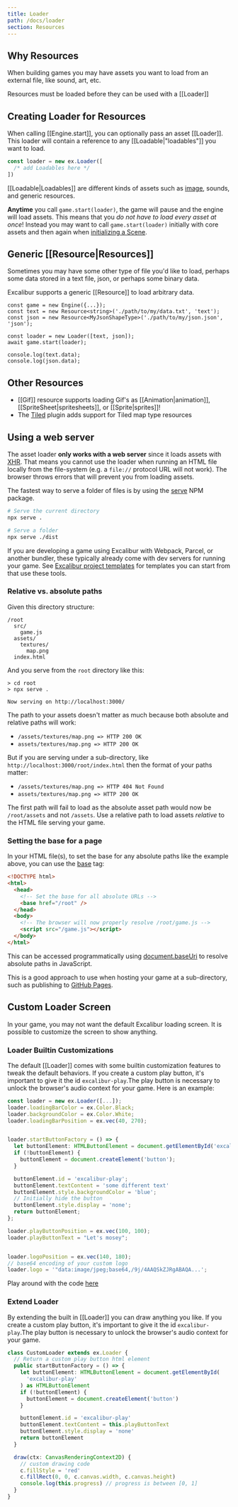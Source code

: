 ```yaml
---
title: Loader
path: /docs/loader
section: Resources
---
```


## Why Resources

When building games you may have assets you want to load from an external file, like sound, art, etc.

Resources must be loaded before they can be used with a [[Loader]]

## Creating Loader for Resources

When calling [[Engine.start]], you can optionally pass an asset [[Loader]]. This loader will contain a reference to any [[Loadable|"loadables"]] you want to load.

```ts
const loader = new ex.Loader([
  /* add Loadables here */
])
```

[[Loadable|Loadables]] are different kinds of assets such as [image](/doc/imagesource), sounds, and generic resources.

<Note>

**Anytime** you call `game.start(loader)`, the game will pause and the engine will load assets. This means that you _do not have to load every asset at once_! Instead you may want to call `game.start(loader)` initially with core assets and then again when [initializing a Scene](/docs/scenes#initialization).

</Note>

## Generic [[Resource|Resources]]

Sometimes you may have some other type of file you'd like to load, perhaps some data stored in a text file, json, or perhaps some binary data.

Excalibur supports a generic [[Resource]] to load arbitrary data.

```
const game = new Engine({...});
const text = new Resource<string>('./path/to/my/data.txt', 'text');
const json = new Resource<MyJsonShapeType>('./path/to/my/json.json', 'json');

const loader = new Loader([text, json]);
await game.start(loader);

console.log(text.data);
console.log(json.data);
```

## Other Resources

- [[Gif]] resource supports loading Gif's as [[Animation|animation]], [[SpriteSheet|spritesheets]], or [[Sprite|sprites]]!
- The [Tiled](https://github.com/excaliburjs/excalibur-tiled) plugin adds support for Tiled map type resources

## Using a web server

The asset loader **only works with a web server** since it loads assets with [XHR](https://developer.mozilla.org/en-US/docs/Web/API/XMLHttpRequest). That means you cannot use the loader when running an HTML file locally from the file-system (e.g. a `file://` protocol URL will not work). The browser throws errors that will prevent you from loading assets.

The fastest way to serve a folder of files is by using the [serve](https://npmjs.org/package/serve) NPM package.

```bash
# Serve the current directory
npx serve .

# Serve a folder
npx serve ./dist
```

If you are developing a game using Excalibur with Webpack, Parcel, or another bundler, these typically already come with dev servers for running your game. See [Excalibur project templates](/docs/installation#example-project-templates) for templates you can start from that use these tools.

### Relative vs. absolute paths

Given this directory structure:

```
/root
  src/
    game.js
  assets/
    textures/
      map.png
  index.html
```

And you serve from the `root` directory like this:

```
> cd root
> npx serve .

Now serving on http://localhost:3000/
```

The path to your assets doesn't matter as much because both absolute and relative paths will work:

- `/assets/textures/map.png => HTTP 200 OK`
- `assets/textures/map.png => HTTP 200 OK`

But if you are serving under a sub-directory, like `http://localhost:3000/root/index.html` then the format of your paths matter:

- `/assets/textures/map.png => HTTP 404 Not Found`
- `assets/textures/map.png => HTTP 200 OK`

The first path will fail to load as the absolute asset path would now be `/root/assets` and not `/assets`. Use a relative path to load assets _relative_ to the HTML file serving your game.

### Setting the base for a page

In your HTML file(s), to set the base for any absolute paths like the example above, you can use the [base](https://developer.mozilla.org/en-US/docs/Web/HTML/Element/base) tag:

```html
<!DOCTYPE html>
<html>
  <head>
    <!-- Set the base for all absolute URLs -->
    <base href="/root" />
  </head>
  <body>
    <!-- The browser will now properly resolve /root/game.js -->
    <script src="/game.js"></script>
  </body>
</html>
```

This can be accessed programmatically using [document.baseUri](https://developer.mozilla.org/en-US/docs/Web/API/Node/baseURI) to resolve absolute paths in JavaScript.

This is a good approach to use when hosting your game at a sub-directory, such as publishing to [GitHub Pages](https://pages.github.com/).

## Custom Loader Screen

In your game, you may not want the default Excalibur loading screen. It is possible to customize the screen to show anything.

### Loader Builtin Customizations

The default [[Loader]] comes with some builtin customization features to tweak the default behaviors. If you create a custom play button, it's important to give it the id `excalibur-play`.The play button is necessary to unlock the browser's audio context for your game. Here is an example:

```typescript
const loader = new ex.Loader([...]);
loader.loadingBarColor = ex.Color.Black;
loader.backgroundColor = ex.Color.White;
loader.loadingBarPosition = ex.vec(40, 270);


loader.startButtonFactory = () => {
  let buttonElement: HTMLButtonElement = document.getElementById('excalibur-play') as HTMLButtonElement;
  if (!buttonElement) {
    buttonElement = document.createElement('button');
  }

  buttonElement.id = 'excalibur-play';
  buttonElement.textContent = 'some different text'
  buttonElement.style.backgroundColor = 'blue';
  // Initially hide the button
  buttonElement.style.display = 'none';
  return buttonElement;
};

loader.playButtonPosition = ex.vec(100, 100);
loader.playButtonText = "Let's mosey";


loader.logoPosition = ex.vec(140, 180);
// base64 encoding of your custom logo
loader.logo = '"data:image/jpeg;base64,/9j/4AAQSkZJRgABAQA...';

```

Play around with the code [here](https://codepen.io/chrisk7777/pen/RwMvXKZ?editors=0011)

### Extend Loader

By extending the built in [[Loader]] you can draw anything you like. If you create a custom play button, it's important to give it the id `excalibur-play`.The play button is necessary to unlock the browser's audio context for your game.

```typescript
class CustomLoader extends ex.Loader {
  // Return a custom play button html element
  public startButtonFactory = () => {
    let buttonElement: HTMLButtonElement = document.getElementById(
      'excalibur-play'
    ) as HTMLButtonElement
    if (!buttonElement) {
      buttonElement = document.createElement('button')
    }

    buttonElement.id = 'excalibur-play'
    buttonElement.textContent = this.playButtonText
    buttonElement.style.display = 'none'
    return buttonElement
  }

  draw(ctx: CanvasRenderingContext2D) {
    // custom drawing code
    c.fillStyle = 'red'
    c.fillRect(0, 0, c.canvas.width, c.canvas.height)
    console.log(this.progress) // progress is between [0, 1]
  }
}
```
